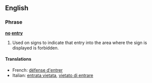 ==English==
===Phrase===
'''[[no]] [[entry]]'''

#Used on signs to indicate that entry into the area where the sign is displayed is forbidden.

====Translations====
*French: [[défense d'entrer]]
*Italian: [[entrata vietata]], [[vietato di entrare]]